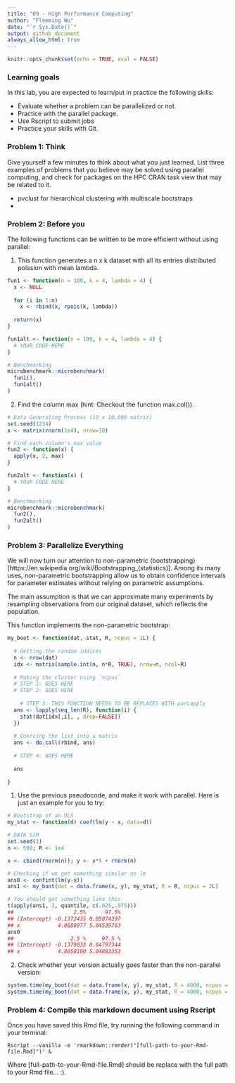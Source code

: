 ```yaml
---
title: "09 - High Performance Computing"
author: "Flemming Wu"
date: "`r Sys.Date()`"
output: github_document
always_allow_html: true
---
```


```r
knitr::opts_chunk$set(echo = TRUE, eval = FALSE)
```


### Learning goals
In this lab, you are expected to learn/put in practice the following skills:

* Evaluate whether a problem can be parallelized or not.\
* Practice with the parallel package.\
* Use Rscript to submit jobs\
* Practice your skills with Git.\


### Problem 1: Think
Give yourself a few minutes to think about what you just learned. List three examples of problems that you believe may be solved using parallel computing, and check for packages on the HPC CRAN task view that may be related to it.

 - pvclust for hierarchical clustering with multiscale bootstraps
 - 

### Problem 2: Before you
The following functions can be written to be more efficient without using parallel:

1. This function generates a n x k dataset with all its entries distributed poission with mean lambda.

```r
fun1 <- function(n = 100, k = 4, lambda = 4) {
  x <- NULL
  
  for (i in 1:n)
    x <- rbind(x, rpois(k, lambda))
  
  return(x)
}

fun1alt <- function(n = 100, k = 4, lambda = 4) {
  # YOUR CODE HERE
}

# Benchmarking
microbenchmark::microbenchmark(
  fun1(),
  fun1alt()
)
```


2. Find the column max (hint: Checkout the function max.col()).

```r
# Data Generating Process (10 x 10,000 matrix)
set.seed(1234)
x <- matrix(rnorm(1e4), nrow=10)

# Find each column's max value
fun2 <- function(x) {
  apply(x, 2, max)
}

fun2alt <- function(x) {
  # YOUR CODE HERE
}

# Benchmarking
microbenchmark::microbenchmark(
  fun2(),
  fun2alt()
)

```


### Problem 3: Parallelize Everything

We will now turn our attention to non-parametric (bootstrapping)[https://en.wikipedia.org/wiki/Bootstrapping_(statistics)]. Among its many uses, non-parametric bootstrapping allow us to obtain confidence intervals for parameter estimates without relying on parametric assumptions.

The main assumption is that we can approximate many experiments by resampling observations from our original dataset, which reflects the population.

This function implements the non-parametric bootstrap:

```r
my_boot <- function(dat, stat, R, ncpus = 1L) {
  
  # Getting the random indices
  n <- nrow(dat)
  idx <- matrix(sample.int(n, n*R, TRUE), nrow=n, ncol=R)
 
  # Making the cluster using `ncpus`
  # STEP 1: GOES HERE
  # STEP 2: GOES HERE
  
    # STEP 3: THIS FUNCTION NEEDS TO BE REPLACES WITH parLapply
  ans <- lapply(seq_len(R), function(i) {
    stat(dat[idx[,i], , drop=FALSE])
  })
  
  # Coercing the list into a matrix
  ans <- do.call(rbind, ans)
  
  # STEP 4: GOES HERE
  
  ans
  
}
```


1. Use the previous pseudocode, and make it work with parallel. Here is just an example for you to try:

```r
# Bootstrap of an OLS
my_stat <- function(d) coef(lm(y ~ x, data=d))

# DATA SIM
set.seed(1)
n <- 500; R <- 1e4

x <- cbind(rnorm(n)); y <- x*5 + rnorm(n)

# Checking if we get something similar as lm
ans0 <- confint(lm(y~x))
ans1 <- my_boot(dat = data.frame(x, y), my_stat, R = R, ncpus = 2L)

# You should get something like this
t(apply(ans1, 2, quantile, c(.025,.975)))
##                   2.5%      97.5%
## (Intercept) -0.1372435 0.05074397
## x            4.8680977 5.04539763
ans0
##                  2.5 %     97.5 %
## (Intercept) -0.1379033 0.04797344
## x            4.8650100 5.04883353
```



2. Check whether your version actually goes faster than the non-parallel version:

```r
system.time(my_boot(dat = data.frame(x, y), my_stat, R = 4000, ncpus = 1L))
system.time(my_boot(dat = data.frame(x, y), my_stat, R = 4000, ncpus = 2L))
```


### Problem 4: Compile this markdown document using Rscript

Once you have saved this Rmd file, try running the following command in your terminal:

`Rscript --vanilla -e 'rmarkdown::render("[full-path-to-your-Rmd-file.Rmd]")' &`

Where [full-path-to-your-Rmd-file.Rmd] should be replace with the full path to your Rmd file… :).


